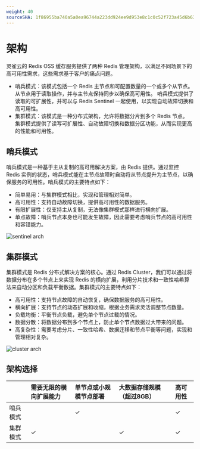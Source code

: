 ```yaml
---
weight: 40
sourceSHA: 1f86955ba740a5a0ea96744a223dd924ee9d953e8c1c0c52f723a45d6b633521
---
```


# 架构

灵雀云的 Redis OSS 缓存服务提供了两种 Redis 管理架构，以满足不同场景下的高可用性需求，这些需求基于客户的痛点问题。

- 哨兵模式：该模式包括一个 Redis 主节点和可配置数量的一个或多个从节点。 从节点用于读取操作，并与主节点保持同步以确保高可用性。 哨兵模式提供了读取的可扩展性，并可以与 Redis Sentinel 一起使用，以实现自动故障切换和高可用性。
- 集群模式：该模式是一种分布式架构，允许将数据分片到多个 Redis 节点。 集群模式提供了读写可扩展性、自动故障切换和数据分区功能，从而实现更高的性能和可用性。

## 哨兵模式

哨兵模式是一种基于主从复制的高可用解决方案，由 Redis 提供。通过监控 Redis 实例的状态，哨兵模式能在主节点故障时自动将从节点提升为主节点，以确保服务的可用性。哨兵模式的主要特点如下：

- 简单易用：与集群模式相比，实现和管理相对简单。
- 高可用性：支持自动故障切换，提供高可用性的数据服务。
- 有限扩展性：仅支持主从复制，无法像集群模式那样进行横向扩展。
- 单点故障：哨兵节点本身也可能发生故障，因此需要考虑哨兵节点的高可用性和容错能力。

![sentinel arch](./assets/sentinel_arch.png)

## 集群模式

集群模式是 Redis 分布式解决方案的核心。通过 Redis Cluster，我们可以通过将数据分布在多个节点上来实现 Redis 的横向扩展，利用分片技术和一致性哈希算法来自动分区和负载平衡数据。集群模式的主要特点如下：

- 高可用性：支持节点故障的自动恢复，确保数据服务的高可用性。
- 横向扩展：支持节点的动态扩展和收缩，根据业务需求灵活调整节点数量。
- 负载均衡：平衡节点负载，避免单个节点过载的情况。
- 数据分散：将数据分布到多个节点上，防止单个节点数据过大带来的问题。
- 高复杂性：需要考虑分片、一致性哈希、数据迁移和节点平衡等问题，实现和管理相对复杂。

![cluster arch](./assets/cluster_arch.png)

## 架构选择

|               | 需要无限的横向扩展能力 | 单节点或小规模节点部署 | 大数据存储规模（超过8GB） | 高可用性 |
| :------------ | :--------------------- | :--------------------- | :--------------------- | :------- |
| 哨兵模式     |                       | ✓                     |                       | ✓      |
| 集群模式     | ✓                     |                       | ✓                     | ✓      |
